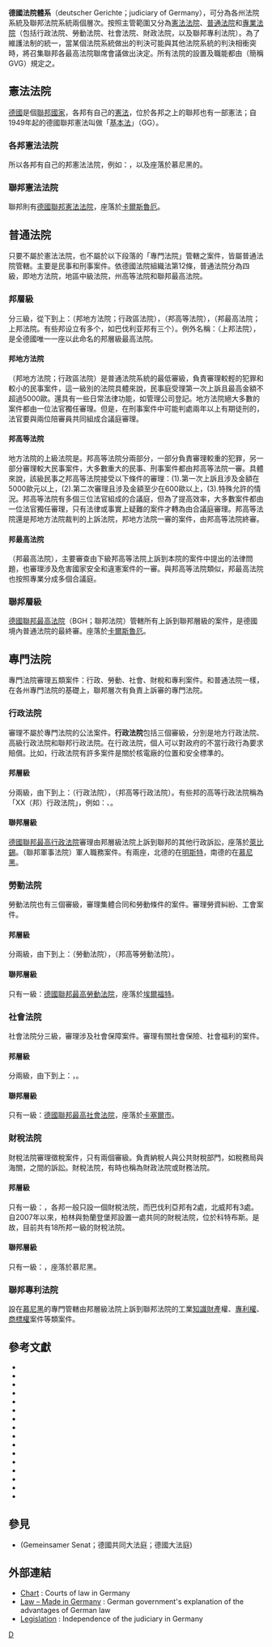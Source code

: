 {{Unreferenced|time=2018-05-20T12:14:18+00:00}}

<!-- 內容節選自德文維基條目：{{tsl|de|Liste deutscher Gerichte|德國法院體系|Liste deutscher Gerichte}}。翻譯配合大中華地區法院體系命名慣例，以及大中華地區法學界慣用語。-->
'''德國法院體系'''（deutscher Gerichte；judiciary of Germany），可分為各州法院系統及聯邦法院系統兩個層次。按照主管範圍又分為[[憲法法院|憲法法院]]、[[普通法院|普通法院]]和[[專業法院|專業法院]]（包括行政法院、勞動法院、社會法院、財政法院，以及聯邦專利法院）。為了維護法制的統一，當某個法院系統做出的判決可能與其他法院系統的判決相衝突時，將召集聯邦各最高法院聯席會議做出決定。所有法院的設置及職能都由{{link-de|德國法院組織法|Gerichtsverfassungsgesetz}}（簡稱GVG）規定之。

== 憲法法院==
[[德國|德國]]是個[[聯邦國家|聯邦國家]]，各邦有自己的[[憲法|憲法]]，位於各邦之上的聯邦也有一部憲法；自1949年起的德國聯邦憲法叫做「[[德意志聯邦共和國基本法|基本法]]」（GG）。
===各邦憲法法院===
所以各邦有自己的邦憲法法院，例如：{{link-de|柏林邦憲法法院|Verfassungsgerichtshof des Landes Berlin}}，以及座落於慕尼黑的{{link-de|巴伐利亞邦憲法法院|Bayerischer Verfassungsgerichtshof}}。

===聯邦憲法法院===
聯邦則有[[德國聯邦憲法法院|德國聯邦憲法法院]]，座落於[[卡爾斯魯厄|卡爾斯魯厄]]。

== 普通法院 ==
只要不屬於憲法法院，也不屬於以下段落的「專門法院」管轄之案件，皆屬普通法院管轄。主要是民事和刑事案件。依德國法院組織法第12條，普通法院分為四級，即地方法院，地區中級法院，州高等法院和聯邦最高法院。
===邦層級===
分三級，從下到上：{{link-de|德國邦地方法院|Amtsgericht}}（邦地方法院；行政區法院），{{link-de|德國邦高等法院|Landesgericht (Deutschland)}}（邦高等法院），{{link-de|德國邦最高法院|Oberlandesgericht}}（邦最高法院；上邦法院。有些邦设立有多个，如巴伐利亚邦有三个）。例外名稱：{{link-de|柏林邦最高法院|Kammergericht}}（上邦法院），是全德國唯一一座以此命名的邦層級最高法院。

====邦地方法院====
{{link-de|德國邦地方法院|Amtsgericht}}（邦地方法院；行政區法院）是普通法院系統的最低審級，負責審理較輕的犯罪和較小的民事案件，這一級別的法院具體來說，民事庭受理第一次上訴且最高金額不超過5000歐。還具有一些日常法律功能，如管理公司登記。地方法院絕大多數的案件都由一位法官獨任審理。但是，在刑事案件中可能判處兩年以上有期徒刑的，法官要與兩位陪審員共同組成合議庭審理。

====邦高等法院====
地方法院的上級法院是{{link-de|德國邦高等法院|Landesgericht (Deutschland)}}。邦高等法院分兩部分，一部分負責審理較重的犯罪，另一部分審理較大民事案件，大多數重大的民事、刑事案件都由邦高等法院一審。具體來說，該級民事之邦高等法院接受以下條件的審理：(1).第一次上訴且涉及金額在5000歐元以上，(2).第二次審理且涉及金額至少在600歐以上，(3).特殊允許的情況。邦高等法院有多個三位法官組成的合議庭，但為了提高效率，大多數案件都由一位法官獨任審理，只有法律或事實上疑難的案件才轉為由合議庭審理。邦高等法院還是邦地方法院裁判的上訴法院，邦地方法院一審的案件，由邦高等法院終審。

====邦最高法院====
{{link-de|德國邦最高法院|Oberlandesgericht}}（邦最高法院），主要審查由下級邦高等法院上訴到本院的案件中提出的法律問題，也審理涉及危害國家安全和違憲案件的一審。與邦高等法院類似，邦最高法院也按照專業分成多個合議庭。

===聯邦層級===
[[德國聯邦最高法院|德國聯邦最高法院]]（BGH；聯邦法院）管轄所有上訴到聯邦層級的案件，是德國境內普通法院的最終審。座落於[[卡爾斯魯厄|卡爾斯魯厄]]。

==專門法院==
專門法院審理五類案件：行政、勞動、社會、財稅和專利案件。和普通法院一樣，在各州專門法院的基礎上，聯邦層次有負責上訴審的專門法院。
===行政法院===
審理不屬於專門法院的公法案件。'''行政法院'''包括三個審級，分別是地方行政法院、高級行政法院和聯邦行政法院。在行政法院，個人可以對政府的不當行政行為要求賠償。比如，行政法院有許多案件是關於核電廠的位置和安全標準的。
====邦層級====
分兩級，由下到上：{{link-de|德國邦行政法院|Verwaltungsgericht (Deutschland)}}（行政法院），{{link-de|德國邦高等行政法院|Oberverwaltungsgericht}}（邦高等行政法院）。有些邦的高等行政法院稱為「XX（邦）行政法院」，例如：{{link-de|巴伐利亞邦高等行政法院|Bayerischer Verwaltungsgerichtshof}}、{{link-de|巴登符騰堡邦高等行政法院|Verwaltungsgerichtshof Baden-Württemberg}}。

====聯邦層級====
[[德國聯邦最高行政法院|德國聯邦最高行政法院]]審理由邦層級法院上訴到聯邦的其他行政訴訟，座落於[[萊比錫|萊比錫]]。{{link-de|德國聯邦軍事法院|Truppendienstgericht}}（聯邦軍事法院）軍人職務案件。有兩座，北德的在[[明斯特|明斯特]]，南德的在[[慕尼黑|慕尼黑]]。

=== 勞動法院 ===
勞動法院也有三個審級，審理集體合同和勞動條件的案件。審理勞資糾紛、工會案件。
====邦層級====
分兩級，由下到上：{{link-de|德國邦勞動法院|Artbeitsgericht}}（勞動法院），{{link-de|德國邦高等勞動法院|Landesarbeitsgericht}}（邦高等勞動法院）。

====聯邦層級====
只有一級：[[德國聯邦最高勞動法院|德國聯邦最高勞動法院]]，座落於[[埃爾福特|埃爾福特]]。

===社會法院===
社會法院分三級，審理涉及社會保障案件。審理有關社會保險、社會福利的案件。
====邦層級====
分兩級，由下到上：{{link-de|德國邦社會法院|Sozialgericht}}，{{link-de|德國邦高等社會法院|Landessozialgericht}}。

====聯邦層級====
只有一級：[[德國聯邦最高社會法院|德國聯邦最高社會法院]]，座落於[[卡塞爾市|卡塞爾市]]。

===財稅法院===
財稅法院審理徵稅案件，只有兩個審級。{{link-de|德國邦財稅法院|Finanzgericht}}負責納稅人與公共財稅部門，如稅務局與海關，之間的訴訟。財稅法院，有時也稱為財政法院或財務法院。
====邦層級====
只有一級：{{link-de|德國邦最高財稅法院|Finanzgericht}}，各邦一般只設一個財稅法院，而巴伐利亞邦有2處，北威邦有3處。自2007年以來，柏林與勃蘭登堡邦設置一處共同的財稅法院，位於科特布斯。是故，目前共有18所邦一級的財稅法院。

====聯邦層級====
只有一級：{{link-de|德國聯邦最高財稅法院|Bundesfinanzgericht}}，座落於慕尼黑。

===聯邦專利法院===
設在[[慕尼黑|慕尼黑]]的{{link-de|德國聯邦最高專利法院|Bundespatentgericht (Deutschland)}}專門管轄由邦層級法院上訴到聯邦法院的工業[[知識財產|知識財產]]權、[[專利權|專利權]]、[[商標權|商標權]]案件等類案件。

==參考文獻==
{{refbegin|2}}
* {{cite journal | title= Lay Judges in the German Criminal Courts | first1 = Gerhard | last1= Casper | authorlink1= Gerhard Casper | first2= Hans | last2= Zeisel | authorlink2= :de:Hans Zeisel | journal= [[Journal_of_Legal_Studies|Journal of Legal Studies]] | volume= 1 | issue= 1 | date= January 1972 | jstor= 724014 | ref= harv}}
* {{cite book | title= Criminal Justice in Germany | first= Jörg-Martin | last= Jehle | author2= [[Federal_Ministry_of_Justice_(Germany)|German Federal Ministry of Justice]] | publisher= Forum-Verl | year= 2009 | isbn= 978-3-936999-51-8 | url= https://books.google.com/books?id=-V-ng-8jOoQC&pg=PA23 | ref= {{harvid|Jehle|BMJ|2009}} | access-date= 2018-11-02 | archive-date= 2019-07-07 | archive-url= https://web.archive.org/web/20190707195853/https://books.google.com/books?id=-V-ng-8jOoQC&pg=PA23 | dead-url= no }}
* {{cite book | title= European Criminal Procedures | first= Mireille | last= Delmas-Marty | publisher= [[Cambridge_University_Press|Cambridge University Press]] | year= 2002 | isbn= 978-0-521-59110-2 | url= https://books.google.com/books?id=epTsD3_6DVMC&pg=PA306 | ref= harv | access-date= 2018-11-02 | archive-date= 2019-08-20 | archive-url= https://web.archive.org/web/20190820035947/https://books.google.com/books?id=epTsD3_6DVMC&pg=PA306 | dead-url= no }}
* {{cite book | title= Judiciaries Within Europe: A Comparative Review | first= John | last= Bell | publisher= [[Cambridge_University_Press|Cambridge University Press]] | year= 2006 | isbn= 978-0-521-86072-7 | url= https://books.google.com/books?id=Hw47iqneTnIC&pg=PA153 | ref= harv | access-date= 2018-11-02 | archive-date= 2019-08-15 | archive-url= https://web.archive.org/web/20190815105142/https://books.google.com/books?id=Hw47iqneTnIC&pg=PA153 | dead-url= no }}
* {{cite journal | title= Lay Judges in German Criminal Courts: The Modification of an Institution | first= Nancy Travis | last= Wolfe | journal= [[Proc._Am._Philos._Soc.|Proc. Am. Philos. Soc.]] | volume= 138 | issue= 4 | date= December 1994 | jstor= 986849 | ref= harv}}
* {{cite book | title= Democracy in the Courts: Lay Participation in European Criminal Justice Systems | first= Marijke | last= Malsch | year= 2009 | publisher= Ashgate Publishing | isbn= 978-0-7546-7405-4 | url= https://books.google.com/books?id=CrLLzVZfrPwC&pg=PA137 | ref= harv | access-date= 2018-11-02 | archive-date= 2019-08-16 | archive-url= https://web.archive.org/web/20190816234537/https://books.google.com/books?id=CrLLzVZfrPwC&pg=PA137 | dead-url= no }}
* {{cite book | title= A World View of Criminal Justice | series= International and Comparative Criminal Justice | first= Richard | last= Vogler | year= 2005 | publisher= Ashgate Publishing | isbn= 978-0-7546-2467-7 | url= https://books.google.com/books?id=rN90FSGhr-cC&pg=PA245 | ref= harv | access-date= 2018-11-02 | archive-date= 2019-08-20 | archive-url= https://web.archive.org/web/20190820161346/https://books.google.com/books?id=rN90FSGhr-cC&pg=PA245 | dead-url= no }}
* {{cite journal | title= On Uses and Misuses of Comparative Law | first = Otto | last= Kahn-Freund | authorlink= Otto Kahn-Freund | journal= [[Modern_Law_Review|Modern Law Review]] | volume= 37 | issue= 1 | date= January 1974 | jstor= 1094713 | ref= harv}}
* {{cite journal | title= Criminal Justice in Germany | first = Hans Julius | last= Wolff | authorlink= :de:Hans Julius Wolff (Rechtshistoriker) | journal= [[Michigan_Law_Review|Michigan Law Review]] | volume= 42 | issue= 6 | date= June 1944 | jstor= 1283584 | ref= harv}}
* {{cite web | title= Volksgerichte, 1918-1924 | first= Franz J. | last= Bauer | work= {{tsl|de|Historisches Lexikon Bayerns|Historisches Lexikon Bayerns}} | date= 23 December 2009 | url= http://www.historisches-lexikon-bayerns.de/artikel/artikel_44638 | ref= harv | accessdate= 2018-11-02 | archive-date= 2015-09-24 | archive-url= https://web.archive.org/web/20150924030739/http://www.historisches-lexikon-bayerns.de/artikel/artikel_44638 | dead-url= no }}
* {{cite book | title= Der Hitler-Prozeß vor dem Volksgericht in München |trans-title=The Hitler Trial Before the People's Court in Munich | year= 1924 | ref= {{harvid|Volksgericht|1924}}}}
* {{cite book | title= Press and Politics in the Weimar Republic | first= Bernhard | last= Fulda | year= 2009 | publisher= [[Oxford_University_Press|Oxford University Press]] | isbn= 978-0-19-954778-4 | url= https://books.google.com/books?id=StNY-71yVXQC&pg=PA69 | ref= harv | access-date= 2018-11-02 | archive-date= 2019-08-22 | archive-url= https://web.archive.org/web/20190822051004/https://books.google.com/books?id=StNY-71yVXQC&pg=PA69 | dead-url= no }}
* {{cite book | title= The Creation of the Modern German Army: General Walther Reinhardt and the Weimar Republic, 1914-1930 | first= William | last= Mulligan | year= 2005 | series= Monographs in German History | volume= 12 | publisher= Berghahn Books | isbn= 978-1-57181-908-6 | url= https://books.google.com/books?id=lrQz-DQwF_kC&pg=PA173 | ref= harv | access-date= 2018-11-02 | archive-date= 2019-08-20 | archive-url= https://web.archive.org/web/20190820082637/https://books.google.com/books?id=lrQz-DQwF_kC&pg=PA173 | dead-url= no }}
* {{cite book | title= The Rise and Fall of the Third Reich: A History of Nazi Germany | first= William L. | last= Shirer | year= 1990 | publisher= Simon and Schuster | isbn= 978-0-671-72868-7 | url= https://books.google.com/books?id=sY8svb-MNUwC&pg=PA64 | ref= harv | access-date= 2018-11-02 | archive-date= 2019-08-20 | archive-url= https://web.archive.org/web/20190820185605/https://books.google.com/books?id=sY8svb-MNUwC&pg=PA64 | dead-url= no }}
* {{cite book | title= European Constitutional History | last= Case | first= Nelson | year= 1902 | publisher= Jennings & Pye | oclc= 608806061 | url= https://books.google.com/books?id=G2t9AAAAMAAJ&pg=PA139 | ref= harv | access-date= 2018-11-02 | archive-date= 2019-08-16 | archive-url= https://web.archive.org/web/20190816172330/https://books.google.com/books?id=G2t9AAAAMAAJ&pg=PA139 | dead-url= no }}
* {{cite book | title= History of Trial by Jury | last= Forsyth | first= William | authorlink= William Forsyth (QC) | year= 1852 | publisher= J. W. Parker | oclc= 29739821 | url= https://books.google.com/books?id=CTdeF8IhJiAC&pg=PA369 | ref= harv | access-date= 2018-11-02 | archive-date= 2019-08-16 | archive-url= https://web.archive.org/web/20190816172329/https://books.google.com/books?id=CTdeF8IhJiAC&pg=PA369 | dead-url= no }}
{{refend}}

==參見==
*{{link-de|德國聯邦最高法院大法庭|Gemeinsamer Senat der obersten Gerichtshöfe des Bundes}}(Gemeinsamer Senat；德國共同大法庭；德國大法庭)

==外部連結==
* [http://www.bmjv.de/SharedDocs/Downloads/EN/courts_of_law.pdf?__blob=publicationFile Chart] {{Wayback|url=http://www.bmjv.de/SharedDocs/Downloads/EN/courts_of_law.pdf?__blob=publicationFile |date=20150923194026 }}: Courts of law in Germany
* [http://www.bmjv.de/SharedDocs/Archiv/Downloads/Law_made_in_germany.pdf?__blob=publicationFile Law – Made in Germany] {{Wayback|url=http://www.bmjv.de/SharedDocs/Archiv/Downloads/Law_made_in_germany.pdf?__blob=publicationFile |date=20171111152250 }}: German government's explanation of the advantages of German law
* [http://legislationline.org/topics/country/28/topic/9 Legislation] {{Wayback|url=http://legislationline.org/topics/country/28/topic/9 |date=20180724163347 }}: Independence of the judiciary in Germany

{{tsl|en|Template:Supreme Courts of Germany}}
{{Germany topics}}
{{tsl|en|Template:Judiciaries of Europe}}

[[Category:德国法律|D]]